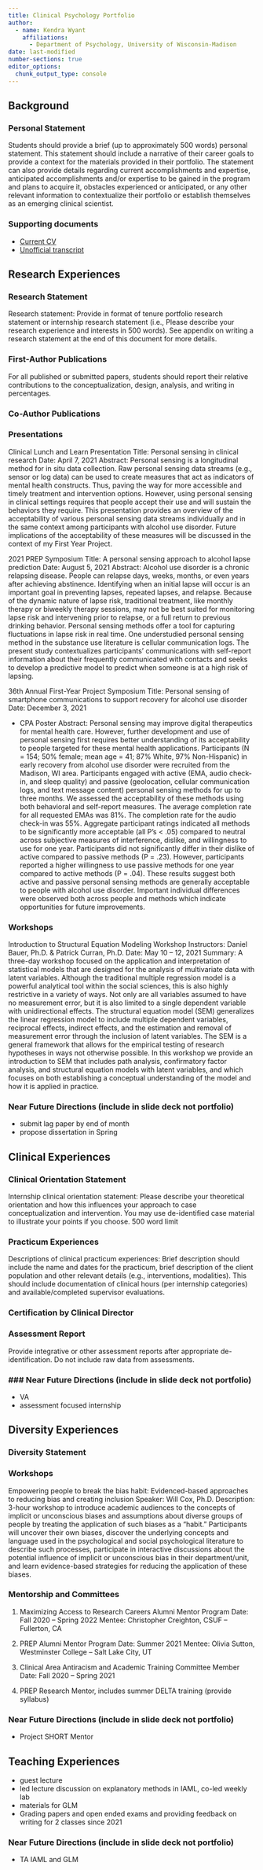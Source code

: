 ```yaml
---
title: Clinical Psychology Portfolio
author:
  - name: Kendra Wyant 
    affiliations:
      - Department of Psychology, University of Wisconsin-Madison
date: last-modified
number-sections: true 
editor_options: 
  chunk_output_type: console
---
```


## Background


### Personal Statement {.unnumbered}

Students should provide a brief (up to approximately 500 words) personal statement.  This statement should include a narrative of their career goals to provide a context for the materials provided in their portfolio.  The statement can also provide details regarding current accomplishments and expertise, anticipated accomplishments and/or expertise to be gained in the program and plans to acquire it, obstacles experienced or anticipated, or any other relevant information to contextualize their portfolio or establish themselves as an emerging clinical scientist.



### Supporting documents {.unnumbered}
- [Current CV](https://github.com/KendraPaquette/portfolio/blob/main/documents/cv_kw.pdf)
- [Unofficial transcript](https://github.com/KendraPaquette/portfolio/blob/main/documents/transcript_kw.pdf)


## Research Experiences

### Research Statement {.unnumbered}
Research statement: Provide in format of tenure portfolio research statement or internship research statement (i.e., Please describe your research experience and interests in 500 words).  See appendix on writing a research statement at the end of this document for more details.

### First-Author Publications {.unnumbered}
For all published or submitted papers, students should report their relative contributions to the conceptualization, design, analysis, and writing in percentages.

### Co-Author Publications {.unnumbered}

### Presentations {.unnumbered}

Clinical Lunch and Learn Presentation 
Title: Personal sensing in clinical research
Date: April 7, 2021
Abstract: Personal sensing is a longitudinal method for in situ data collection. Raw personal sensing data streams (e.g., sensor or log data) can be used to create measures that act as indicators of mental health constructs. Thus, paving the way for more accessible and timely treatment and intervention options. However, using personal sensing in clinical settings requires that people accept their use and will sustain the behaviors they require. This presentation provides an overview of the acceptability of various personal sensing data streams individually and in the same context among participants with alcohol use disorder. Future implications of the acceptability of these measures will be discussed in the context of my First Year Project.

2021 PREP Symposium
Title: A personal sensing approach to alcohol lapse prediction
Date: August 5, 2021
Abstract: Alcohol use disorder is a chronic relapsing disease. People can relapse days, weeks, months, or even years after achieving abstinence. Identifying when an initial lapse will occur is an important goal in preventing lapses, repeated lapses, and relapse. Because of the dynamic nature of lapse risk, traditional treatment, like monthly therapy or biweekly therapy sessions, may not be best suited for monitoring lapse risk and intervening prior to relapse, or a full return to previous drinking behavior. Personal sensing methods offer a tool for capturing fluctuations in lapse risk in real time. One understudied personal sensing method in the substance use literature is cellular communication logs. The present study contextualizes participants’ communications with self-report information about their frequently communicated with contacts and seeks to develop a predictive model to predict when someone is at a high risk of lapsing.

36th Annual First-Year Project Symposium
Title: Personal sensing of smartphone communications to support recovery for alcohol use disorder
Date: December 3, 2021

- CPA Poster Abstract:
Personal sensing may improve digital therapeutics for mental health care. However, further development and use of personal sensing first requires better understanding of its acceptability to people targeted for these mental health applications. Participants (N = 154; 50% female; mean age = 41; 87% White, 97% Non-Hispanic) in early recovery from alcohol use disorder were recruited from the Madison, WI area. Participants engaged with active (EMA, audio check-in, and sleep quality) and passive (geolocation, cellular communication logs, and text message content) personal sensing methods for up to three months. We assessed the acceptability of these methods using both behavioral and self-report measures. The average completion rate for all requested EMAs was 81%. The completion rate for the audio check-in was 55%. Aggregate participant ratings indicated all methods to be significantly more acceptable (all P’s < .05) compared to neutral across subjective measures of interference, dislike, and willingness to use for one year. Participants did not significantly differ in their dislike of active compared to passive methods (P = .23). However, participants reported a higher willingness to use passive methods for one year compared to active methods (P = .04). These results suggest both active and passive personal sensing methods are generally acceptable to people with alcohol use disorder. Important individual differences were observed both across people and methods which indicate opportunities for future improvements.


### Workshops {.unnumbered}
Introduction to Structural Equation Modeling Workshop 
Instructors: Daniel Bauer, Ph.D. & Patrick Curran, Ph.D.
Date: May 10 – 12, 2021
Summary: A three-day workshop focused on the application and interpretation of statistical models that are designed for the analysis of multivariate data with latent variables. Although the traditional multiple regression model is a powerful analytical tool within the social sciences, this is also highly restrictive in a variety of ways. Not only are all variables assumed to have no measurement error, but it is also limited to a single dependent variable with unidirectional effects. The structural equation model (SEM) generalizes the linear regression model to include multiple dependent variables, reciprocal effects, indirect effects, and the estimation and removal of measurement error through the inclusion of latent variables. The SEM is a general framework that allows for the empirical testing of research hypotheses in ways not otherwise possible. In this workshop we provide an introduction to SEM that includes path analysis, confirmatory factor analysis, and structural equation models with latent variables, and which focuses on both establishing a conceptual understanding of the model and how it is applied in practice.


### Near Future Directions (include in slide deck not portfolio)
- submit lag paper by end of month
- propose dissertation in Spring

## Clinical Experiences

### Clinical Orientation Statement

Internship clinical orientation statement: Please describe your theoretical orientation and how this influences your approach to case conceptualization and intervention. You may use de-identified case material to illustrate your points if you choose. 500 word limit


### Practicum Experiences

Descriptions of clinical practicum experiences: Brief description should include the name and dates for the practicum, brief description of the client population and other relevant details (e.g., interventions, modalities). This should include documentation of clinical hours (per internship categories) and available/completed supervisor evaluations.

### Certification by Clinical Director


### Assessment Report

Provide integrative or other assessment reports after appropriate de-identification. Do not include raw data from assessments.


### ### Near Future Directions (include in slide deck not portfolio)
- VA
- assessment focused internship


## Diversity Experiences

### Diversity Statement

### Workshops

Empowering people to break the bias habit: Evidenced-based approaches to reducing bias and creating inclusion
Speaker: Will Cox, Ph.D.
Description: 3-hour workshop to introduce academic audiences to the concepts of implicit or unconscious biases and assumptions about diverse groups of people by treating the application of such biases as a “habit.” Participants will uncover their own biases, discover the underlying concepts and language used in the psychological and social psychological literature to describe such processes, participate in interactive discussions about the potential influence of implicit or unconscious bias in their department/unit, and learn evidence-based strategies for reducing the application of these biases.


### Mentorship and Committees

1.	Maximizing Access to Research Careers Alumni Mentor Program
Date: Fall 2020 – Spring 2022
Mentee: Christopher Creighton, CSUF – Fullerton, CA

2.	PREP Alumni Mentor Program
Date: Summer 2021
Mentee: Olivia Sutton, Westminster College – Salt Lake City, UT

3. Clinical Area Antiracism and Academic Training Committee Member
Date: Fall 2020 – Spring 2021

4. PREP Research Mentor, includes summer DELTA training (provide syllabus)

### Near Future Directions (include in slide deck not portfolio)

- Project SHORT Mentor



## Teaching Experiences

- guest lecture
- led lecture discussion on explanatory methods in IAML, co-led weekly lab
- materials for GLM
- Grading papers and open ended exams and providing feedback on writing for 2 classes since 2021

### Near Future Directions (include in slide deck not portfolio)
- TA IAML and GLM 



